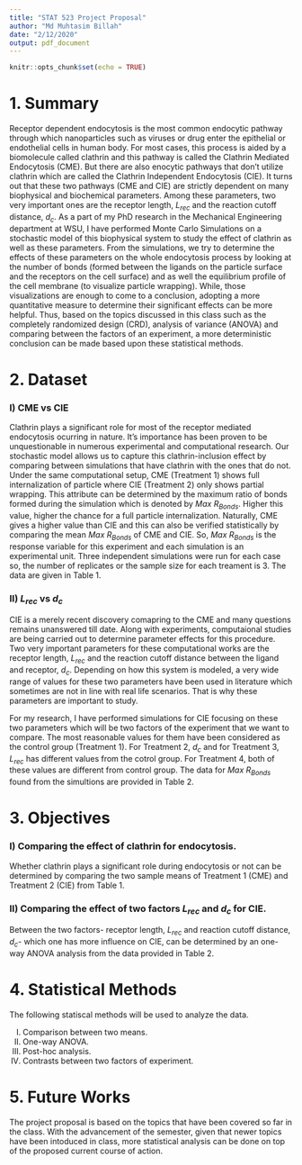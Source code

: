 ```yaml
---
title: "STAT 523 Project Proposal"
author: "Md Muhtasim Billah"
date: "2/12/2020"
output: pdf_document
---
```


```r
knitr::opts_chunk$set(echo = TRUE)
```


# 1. Summary

Receptor dependent endocytosis is the most common endocytic pathway through which nanoparticles such as viruses or drug enter the epithelial or endothelial cells in human body. For most cases, this process is aided by a biomolecule called clathrin and this pathway is called the Clathrin Mediated Endocytosis (CME). But there are also enocytic pathways that don't utilize clathrin which are called the Clathrin Independent Endocytosis (CIE). It turns out that these two pathways (CME and CIE) are strictly dependent on many biophysical and biochemical parameters. Among these parameters, two very important ones are the receptor length, $L_{rec}$ and the reaction cutoff distance, $d_c$. As a part of my PhD research in the Mechanical Engineering department at WSU, I have performed Monte Carlo Simulations on a stochastic model of this biophysical system to study the effect of clathrin as well as these parameters. From the simulations, we try to determine the effects of these parameters on the whole endocytosis process by looking at the number of bonds (formed between the ligands on the particle surface and the receptors on the cell surface) and as well the equilibrium profile of the cell membrane (to visualize particle wrapping). While, those visualizations are enough to come to a conclusion, adopting a more quantitative measure to determine their significant effects can be more helpful. Thus, based on the topics discussed in this class such as the completely randomized design (CRD), analysis of variance (ANOVA) and comparing between the factors of an experiment, a more deterministic conclusion can be made based upon these statistical methods. 

# 2. Dataset

### I) CME vs CIE

Clathrin plays a significant role for most of the receptor mediated endocytosis ocurring in nature. It's importance has been proven to be unquestionable in numerous experimental and computational research. Our stochastic model allows us to capture this clathrin-inclusion effect by comparing between simulations that have clathrin with the ones that do not. Under the same computational setup, CME (Treatment 1) shows full internalization of particle where CIE (Treatment 2) only shows partial wrapping. This attribute can be determined by the maximum ratio of bonds formed during the simulation which is denoted by $Max \ R_{Bonds}$. Higher this value, higher the chance for a full particle internalization. Naturally, CME gives a higher value than CIE and this can also be verified statistically by comparing the mean $Max \ R_{Bonds}$ of CME and CIE. So, $Max \ R_{Bonds}$ is the response variable for this experiment and each simulation is an experimental unit. Three independent simulations were run for each case so, the number of replicates or the sample size for each treament is 3. The data are given in Table 1.

\begin{table}
\centering


\begin{tabular}{|l|c|c|}
\hline
{\textbf{Nomenclature}}  &  {\textbf {Treatment 1}} & {\textbf {Treatment 2}}  \\
\hline
{\textbf{Factor 1}, $L_{rec}$}             & $9.3$ & $9.3$ \\
{\textbf{Factor 2}, $d_c$}                 & $0.9$ & $0.9$ \\
\hline
{$Max \, R_{bonds}$}    & $0.759,0.741,0.759$ & $0.049,0.068,0.049$  \\
\hline
{\textbf{Treatment Means}}     & $\bar{x}_{1.}=0.753$ & $\bar{x}_{2.}=0.055$ \\
\hline
\end{tabular}

\caption{Data for comparing CME with CIE}\label{thelabel}
\end{table}


### II) $L_{rec}$ vs $d_c$

CIE is a merely recent discovery comapring to the CME and many questions remains unanswered till date. Along with experiments, computaional studies are being carried out to determine parameter effects for this procedure. Two very important parameters for these computational works are the receptor length, $L_{rec}$ and the reaction cutoff distance between the ligand and receptor, $d_c$. Depending on how this system is modeled, a very wide range of values for these two parameters have been used in literature which sometimes are not in line with real life scenarios. That is why these parameters are important to study. 

For my research, I have performed simulations for CIE focusing on these two parameters which will be two factors of the experiment that we want to compare. The most reasonable values for them have been considered as the control group (Treatment 1). For Treatment 2, $d_c$ and for Treatment 3, $L_{rec}$ has different values from the cotrol group. For Treatment 4, both of these values are different from control group. The data for $Max \ R_{Bonds}$ found from the simultions are provided in Table 2.

\begin{table}
\begin{center}

\begingroup
\setlength{\tabcolsep}{6pt} % Default value: 6pt
\renewcommand{\arraystretch}{1} % Default value: 1

\begin{tabular}{|l|c|c|c|c|}
\hline
{\textbf{Nomenclature}}  &  {\textbf {Treatment 1}}  & {\textbf {Treatment 2}} & {\textbf {Treatment 3}} & {\textbf {Treatment 4}}  \\
\hline
{\textbf{Factor 1}, $L_{rec}$}             & $9.3$ & $9.3$ & $0.3$ & $0.3$ \\
{\textbf{Factor 2}, $d_c$}                 & $0.9$ & $5.9$ & $0.9$ & $5.9$ \\
\hline
{$Max \, R_{bonds}$}    & $0.049,0.068,0.049$ & $0.494,0.488,0.531$  & $0.315,0.401,0.500$ & $0.969,0.969,0.981$ \\
\hline
{\textbf{Treatment Means}}       & $\bar{x}_{1.}=0.055$ & $\bar{x}_{2.}=0.504$ & $\bar{x}_{3.}=0.405$ & $\bar{x}_{4.}=0.973$ \\
\hline
\end{tabular}

\endgroup

\end{center}
\caption{Data two comparing factors, $L_{rec}$ and $d_c$}
\label{table_gen}
\end{table}

# 3. Objectives

### I) Comparing the effect of clathrin for endocytosis.

Whether clathrin plays a significant role during endocytosis or not can be determined by comparing the two sample means of Treatment 1 (CME) and Treatment 2 (CIE) from Table 1.


### II) Comparing the effect of two factors $L_{rec}$ and $d_c$ for CIE.

Between the two factors- receptor length, $L_{rec}$ and reaction cutoff distance, $d_c$- which one has more influence on CIE, can be determined by an one-way ANOVA analysis from the data provided in Table 2.


# 4. Statistical Methods

The following statiscal methods will be used to analyze the data.

I) Comparison between two means.
II) One-way ANOVA.
III) Post-hoc analysis.
IV) Contrasts between two factors of experiment.


# 5. Future Works

The project proposal is based on the topics that have been covered so far in the class. With the advancement of the semester, given that newer topics have been intoduced in class, more statistical analysis can be done on top of the proposed current course of action.

